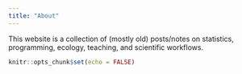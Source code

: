 ```yaml
---
title: "About"
---
```


This website is a collection of (mostly old) posts/notes on 
statistics, programming, ecology, teaching, and scientific workflows.


```r
knitr::opts_chunk$set(echo = FALSE)
```
